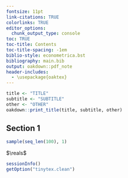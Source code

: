 ```yaml
---
fontsize: 11pt
link-citations: TRUE
colorlinks: TRUE
editor_options:
  chunk_output_type: console
toc: TRUE
toc-title: Contents
toc-title-spacing: -1em
biblio-style: econometrica.bst
bibliography: main.bib
output: oakdown::pdf_note
header-includes:
  - \usepackage{oaktex}
---
```


```r
title <- "TITLE"
subtitle <- "SUBTITLE"
other <- "OTHER"
oakdown::print_title(title, subtitle, other)
```

## Section 1

```r
sample(seq_len(100), 1)
```

$\reals$

```r
sessionInfo()
getOption("tinytex.clean")
```
